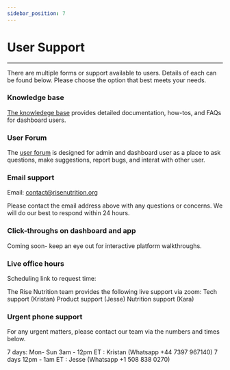 ```yaml
---
sidebar_position: 7
---
```


# User Support

---

There are multiple forms or support available to users. Details of each can be found below. Please choose the option that best meets your needs. 

### Knowledge base
[The knowledege base][knowledge] provides detailed documentation, how-tos, and FAQs for dashboard users. 


### User Forum
The [user forum][forum] is designed for admin and dashboard user as a place to ask questions, make suggestions, report bugs, and interat with other user. 

### Email support 
Email: contact@risenutrition.org

Please contact the email address above with any questions or concerns. We will do our best to respond within 24 hours. 

### Click-throughs on dashboard and app
Coming soon- keep an eye out for interactive platform walkthroughs.

### Live office hours 
Scheduling link to request time:

The Rise Nutrition team provides the following live support via zoom:
Tech support (Kristan)
Product support (Jesse)
Nutrition support (Kara)

### Urgent phone support

For any urgent matters, please contact our team via the numbers and times below. 

7 days: Mon- Sun
3am  - 12pm  ET : Kristan (Whatsapp +44 7397 967140)
7 days 12pm - 1am ET : Jesse (Whatsapp +1 508 838 0270)

[knowledge]: /docs
[forum]: https://forum.risenutrition.org/
